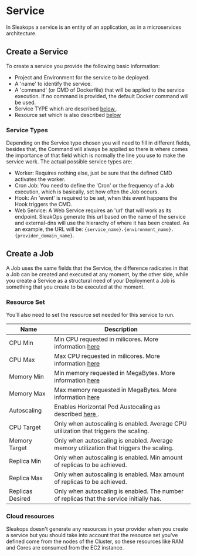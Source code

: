 
# Service

In Sleakops a service is an entity of an application, as in a microservices architecture.

## Create a Service

To create a service you provide the following basic information:

- Project and Environment for the service to be deployed.
- A 'name' to identify the service.
- A 'command' (or CMD of Dockerfile) that will be applied to the service execution. If no command is provided, the default Docker command will be used. 
- Service TYPE which are described [below <FiCornerRightDown/>](#service-types).
- Resource set which is also described [below <FiCornerRightDown/>](#resource-set)

### Service Types

Depending on the Service type chosen you will need to fill in different fields, besides that, the Command will always be applied so there is where comes the importance of that field which is normally the line you use to make the service work. The actual possible service types are:
- Worker: Requires nothing else, just be sure that the defined CMD activates the worker.
- Cron Job: You need to define the 'Cron' or the frequency of a Job execution, which is basically, set how often the Job occurs.
- Hook: An 'event' is required to be set, when this event happens the Hook triggers the CMD.
- Web Service: A Web Service requires an 'url' that will work as its endpoint. SleakOps generate this url based on the name of the service and external-dns will use the hierarchy of where it has been created. As an example, the URL will be: `{service_name}.{environment_name}.{provider_domain_name}`.

## Create a Job

A Job uses the same fields that the Service, the difference radicates in that a Job can be created and executed at any moment, by the other side, while you create a Service as a structural need of your Deployment a Job is something that you create to be executed at the moment.

### Resource Set

You'll also need to set the resource set needed for this service to run.

| Name             | Description                                                                                                                                                                 |
| ---------------- | --------------------------------------------------------------------------------------------------------------------------------------------------------------------------- |
| CPU Min          | Min CPU requested in milicores. More information [here <FiExternalLink/>](https://kubernetes.io/concepts/configuration/manage-resources-containers/#meaning-of-cpu)    |
| CPU Max          | Max CPU requested in milicores. More information [here <FiExternalLink/>](https://kubernetes.io/concepts/configuration/manage-resources-containers/#meaning-of-cpu)    |
| Memory Min       | Min memory requested in MegaBytes. More information [here <FiExternalLink/>](https://kubernetes.io/concepts/configuration/manage-resources-containers/#meaning-of-cpu) |
| Memory Max       | Max memory requested in MegaBytes. More information [here <FiExternalLink/>](https://kubernetes.io/concepts/configuration/manage-resources-containers/#meaning-of-cpu) |
| Autoscaling      | Enables Horizontal Pod Austocaling as described [here <FiExternalLink/>](https://kubernetes.io/tasks/run-application/horizontal-pod-autoscale/).                       |
| CPU Target       | Only when autoscaling is enabled. Average CPU utilization that triggers the scaling.                                                                                        |
| Memory Target    | Only when autoscaling is enabled. Average memory utilization that triggers the scaling.                                                                                     |
| Replica Min      | Only when autoscaling is enabled. Min amount of replicas to be achieved.                                                                                                    |
| Replica Max      | Only when autoscaling is enabled. Max amount of replicas to be achieved.                                                                                                    |
| Replicas Desired | Only when autoscaling is enabled. The number of replicas that the service initially has.                                                                                    |

### Cloud resources

Sleakops doesn't generate any resources in your provider when you create a service but you should take into account that the resource set you've defined come from the nodes of the Cluster, so these resources like RAM and Cores are consumed from the EC2 instance.